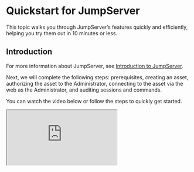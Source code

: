 # Quickstart for JumpServer

This topic walks you through JumpServer’s features quickly and efficiently, helping you try them out in 10 minutes or less.

## Introduction

For more information about JumpServer, see [Introduction to JumpServer](/docs).

Next, we will complete the following steps: prerequisites, creating an asset, authorizing the asset to the Administrator, connecting to the asset via the web as the Administrator, and auditing sessions and commands.

You can watch the video below or follow the steps to quickly get started.

<iframe
    className="aspect-video w-full"
    src="https://www.youtube.com/embed/UlGYRbKrpgY"
    allow="accelerometer; autoplay; clipboard-write; encrypted-media; gyroscope; picture-in-picture"
    allowFullScreen
/>

## Prerequisites

Before starting, please install JumpServer, and **log in as an Administrator**. For more information, see [JumpServer installation guide](/docs/installation).

## Creating an asset
<Steps>

<div>
<Nav name="console" />
</div>

<div>
Navigate to **Console > Assets > Host** tab.
</div>

<div>
Click **Create** to open the platform selection page on the right side.
</div>


<div>
Select the **Linux** platform and open the asset creation page.
</div>

<div>
In the **Name** field, type a name for the asset, such as "Demo Linux".
</div>

<div>
In the **IP/Host** field, type the IP address of the asset, such as "172.16.10.110".
</div>

<div>
In the **Linux** field, keep the "Linux" platform selected.
</div>

<div>
In the **Nodes** field, select the "/DEFAULT" node.
</div>

<div>
In the **Accounts** field, click the **Add** and follow the steps in the pop-up to complete the account creation. 
    <Steps stepLevel="2">
    <div>
    In the **Name** field, type a name for the account, such as "root".
    </div>

    <div>
    In the **Username** field, type the username for the account, such as "root".
    </div>

    <div>
    In the **Secret type** field, select "Password".
    </div>

    <div>
    In the **Password** field, type the password for the account.
    </div>

    <div>
    For other fields, keep the default values.
    </div>

    <div>
    click **Confirm**.
    </div>

    </Steps>
</div>

<div>
For other fields, keep the default values.
</div>

<div>
Click **Submit**.
</div>

</Steps>

## Authorizing asset for admin
<Steps>

<div>
<Nav name="console" />
</div>

<div>
Navigate to **Console > Authorization** page.
</div>

<div>
Click <Icon name="plus" />**Create** to open the authorization creation form on the right-side page.
</div>

<div>
In the **Name** field, type a name for the authorization, such as "Authorize Demo Linux to Administrator".
</div>

<div>
In the **Users** field, select the "Administrator(admin)".
</div>

<div>
In the **Assets** field, select the "Demo Linux".
</div>

<div>
In the **Accounts** field, check only the box for "All existing accounts".
</div>

<div>
For other fields, keep the default values.
</div>

<div>
Click **Submit**.
</div>

</Steps>

## Connecting to asset via web
<Steps>

<div>
<Nav name="web-terminal" />
</div>

<div>
At this point, the Web Terminal page should be open in a new browser tab.

In the authorization tree on the left side, search for and click the "Demo Linux" asset.
</div>

<div>
An asset connection pop-up will appear, select connection parameters and establish the connection.

    <Steps stepLevel="2">
    <div>
    Select the "SSH" tab, under the "Connect - Demo Linux".
    </div>

    <div>
    In the **Select account** section, Select "root".
    </div>

    <div>
    In the **Connect method** section, Select "Web > Web CLI".
    </div>

    <div>
    Click **CONNECT**.
    </div>
    </Steps>

</div>

<div>
By this time, you should have successfully connected to the asset.
</div>

<div>
Next, you can try executing commands such as `ls -al`, `whoami` or `pwd`, etc.
</div>

<div>
Finally, run `exit` to end the current session.
</div>

</Steps>


## Auditing connected sessions
<Steps>

<div>
<Nav name="audits" />
</div>

<div>
Navigate to **Audits > Asset sessions > Historical sessions** tab.
</div>

<div>
You can view the history of asset connection sessions. 
<Alert>
In the **Actions** column, click "Playback" to watch the recording online or "Download" to save it.
</Alert>
</div>

</Steps>


## Auditing executed commands
<Steps>

<div>
<Nav name="audits" />
</div>

<div>
Navigate to **Audits > Session commands** page.
</div>

<div>
You can view all executed commands.

<Alert>
Click the <Icon name="chevron-down"/> at the end of the row to view the command result.
</Alert>
</div>

</Steps>

---
## Next steps
Now that you’ve completed the quickstart guide, it’s time to explore more advanced features of JumpServer!

Please note, the documentation is still being updated, and we’ll continue to add more details. Stay tuned for future updates!
